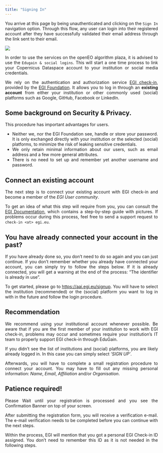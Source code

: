 ```yaml
---
title: "Signing In"
---
```


<div style="text-align: justify">

You arrive at this page by being unauthenticated and clicking on the ```Sign In``` navigation option. 
Through this flow, any user can login into their registered account after they have successfully validated their email address through the link sent to their email.

![](../_images/PlazaSignin.png)

In order to use the services on the openEO algorithm plaza, it is advised to use the ```Edugain & social logins```.
This will start a one time process to link your Copernicus Dataspace account to your institution or social media credentials.

We rely on the authentication and authorization service
[EGI check-in](https://www.egi.eu/services/check-in/){target="_blank"}, provided by the [EGI Foundation](https://egi.eu){target="_blank"}. It allows you to log in through an **existing account** from either your institution or other commonly used (social) platforms such as Google, GitHub, Facebook or LinkedIn.


::: {.callout-tip collapse="true"} 

# Some background on Security & Privacy.

This procedure has important advantages for users.

* Neither we, nor the EGI Foundation see, handle or store your password. It is only exchanged directly with your institution or the selected (social) platforms, to minimize the risk of leaking sensitive credentials.
* We only retain minimal information about our users, such as email address and a few more general attributes.
* There is no need to set up and remember yet another username and password.

:::  


## Connect an existing account

The next step is to connect your existing account with EGI check-in and become a member of the *EGI User community*.

To get an idea of ​​what this step will require from you,
you can consult the [EGI Documentation](https://docs.egi.eu/users/aai/check-in/signup/){target="_blank"}, which contains a step-by-step guide with pictures.
If problems occur during this process, feel free to send a support request to `check-in <at> egi.eu`.


::: {.callout-tip collapse="true"}

# You have already connected your account in the past?

If you have already done so, you don't need to do so again and you can just continue.
If you don't remember whether you already have connected your account, you can simply try to follow the steps below.
If it is already connected, you will get a warning at the end of the process: "The identifier is already in use".

:::

To get started, please go to [https://aai.egi.eu/signup](https://aai.egi.eu/signup){target="_blank"}. You will have to select the
institution (recommended) or the (social) platform you want to log in with in the future
and follow the login procedure.

::: {.callout-warning}

# Recommendation

We recommend using your institutional account whenever possible. Be aware that if you are the first member of your institution to work with EGI check-in, problems may occur and sometimes require your institution's IT team to properly
support EGI check-in through EduGain. 

:::

If you didn't see the list of institutions and (social) platforms, you are likely already logged in.
In this case you can simply select *'SIGN UP'*.

Afterwards, you will have to complete a small registration procedure to connect your account.
You may have to fill out any missing personal information: *Name*, *Email*, *Affiliation* and/or *Organisation*.


::: {.callout-warning}

# Patience required!

Please Wait until your registration is processed and you see the Confirmation Banner on top of your screen.

:::

After submitting the registration form, you will receive a verification e-mail.
The e-mail verification needs to be completed before you can continue with the next steps.

::: {.callout-note}

Within the process, EGI will mention that you got a personal EGI Check-in ID assigned.
You don't need to remember this ID as it is not needed in the following steps.

:::